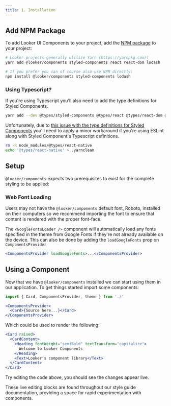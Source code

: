 ```yaml
---
title: 1. Installation
---
```


## Add NPM Package

To add Looker UI Components to your project, add the [NPM package](https://www.npmjs.com/package/@looker/components) to your project:

```bash static
# Looker projects generally utilize Yarn (https://yarnpkg.com/)
yarn add @looker/components styled-components react react-dom lodash

# If you prefer you can of course also use NPM directly:
npm install @looker/components styled-components lodash
```

### Using Typescript?

If you're using Typescript you'll also need to add the type definitions for Styled Components.

```bash static
yarn add --dev @types/styled-components @types/react @types/react-dom @types/styled-system
```

Unfortunately, due to [this issue with the type definitions for Styled Components](https://github.com/DefinitelyTyped/DefinitelyTyped/issues/33311) you'll need to apply a minor workaround if you're using ESLint along with Styled Component's Typescript definitions.

```bash static
rm -R node_modules/@types/react-native
echo '@types/react-native' > .yarnclean
```

## Setup

`@looker/components` expects two prerequisites to exist for the complete styling to be applied:

### Web Font Loading

Users may not have the `@looker/components` default font, Roboto, installed on their computers so we recommend importing the font to ensure that content is rendered with the proper font-face.

The `<GoogleFontsLoader />` component will automatically load any fonts specified in the theme from Google Fonts if they're not already available on the device. This can also be done by adding the `loadGoogleFonts` prop on `ComponentsProvider`

```jsx static
<ComponentsProvider loadGoogleFonts>...</ComponentsProvider>
```

## Using a Component

Now that we have `@looker/components` installed we can start using them in our application. To get things started import some components:

```jsx static
import { Card, ComponentsProvider, theme } from './'

<ComponentsProvider>
  <Card>{Source here...}</Card>
</ComponentsProvider>
```

Which could be used to render the following:

```jsx
<Card raised>
  <CardContent>
    <Heading fontWeight="semiBold" textTransform="capitalize">
      Welcome to Looker Components
    </Heading>
    <Text>Looker's component library</Text>
  </CardContent>
</Card>
```

Try editing the code above, you should see the changes appear live.

These live editing blocks are found throughout our style guide documentation, providing a space for rapid experimentation with components.

